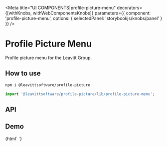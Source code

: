 

<Meta
  title="UI COMPONENTS|profile-picture-menu"
  decorators={[withKnobs, withWebComponentsKnobs]}
  parameters={{ component: 'profile-picture-menu', options: { selectedPanel: 'storybookjs/knobs/panel' } }}
/>

# Profile Picture Menu

Profile picture menu for the Leavitt Group.

## How to use

```bash
npm i @leavittsoftware/profile-picture
```

```js
import '@leavittsoftware/profile-picture/lib/profile-picture-menu';
```

## API

<Props of="profile-picture-menu" />

## Demo

<Preview withToolbar>
  <Story name="Docs" height="400px">
    {html`
      <user-manager></user-manager>
      <profile-picture-menu style="float:right"> </profile-picture-menu>
    `}
  </Story>
</Preview>
